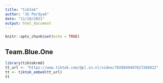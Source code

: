 ```yaml
---
title: "tiktok"
author: "JG Pardyak"
date: "11/10/2021"
output: html_document
---
```


```r
knitr::opts_chunk$set(echo = TRUE)
```

## Team.Blue.One

```r
library(tiktokrmd)
tt_url <- "https://www.tiktok.com/@pl.in.nl/video/7028849407827266822"
tt <- tiktok_embed(tt_url)
tt
```
